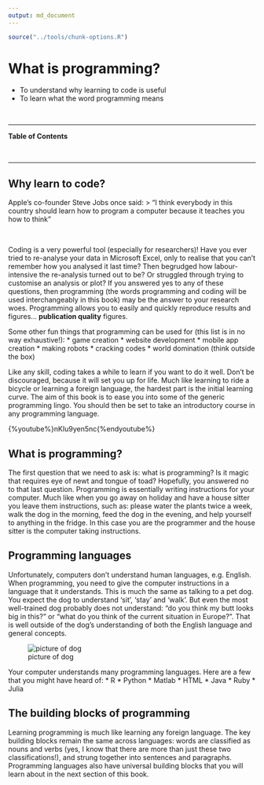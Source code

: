 ```yaml
---
output: md_document
---
```

```r
source("../tools/chunk-options.R")
```

# What is programming?

<!--sec data-title="Learning Objectives" data-id="obj" data-show=true data-collapse=false ces-->

* To understand why learning to code is useful
* To learn what the word programming means

<!--endsec-->

<br>

---

**Table of Contents**

<!-- toc -->

<br>

---

## Why learn to code? 

Apple's co-founder Steve Jobs once said: 
> "I think everybody in this country should learn how to program a computer because it teaches you how to think"

<br> 

Coding is a very powerful tool (especially for researchers)! Have you ever tried to re-analyse your data in Microsoft Excel, only to realise that you can't remember how you analysed it last time? Then begrudged how labour-intensive the re-analysis turned out to be? Or struggled through trying to customise an analysis or plot? If you answered yes to any of these questions, then programming (the words programming and coding will be used interchangeably in this book) may be the answer to your research woes. Programming allows you to easily and quickly reproduce results and figures... **publication quality** figures.

<!--sec data-title="Tip: Other uses for programming" data-id="tip1" data-show=true data-collapse=true ces-->

Some other fun things that programming can be used for (this list is in no way exhaustive!):
* game creation
* website development
* mobile app creation
* making robots
* cracking codes
* world domination (think outside the box)

<!--endsec-->

Like any skill, coding takes a while to learn if you want to do it well. Don’t be discouraged, because it will set you up for life. Much like learning to ride a bicycle or learning a foreign language, the hardest part is the initial learning curve. The aim of this book is to ease you into some of the generic programming lingo. You should then be set to take an introductory course in any programming language.

<!--sec data-title="Stories of learning to code (YouTube)" data-id="vid1" data-show=true data-collapse=true ces-->

{%youtube%}nKIu9yen5nc{%endyoutube%}

<!--endsec-->

## What is programming?

The first question that we need to ask is: what is programming? Is it magic that requires eye of newt and tongue of toad? Hopefully, you answered no to that last question. Programming is essentially writing instructions for your computer. Much like when you go away on holiday and have a house sitter you leave them instructions, such as: please water the plants twice a week, walk the dog in the morning, feed the dog in the evening, and help yourself to anything in the fridge. In this case you are the programmer and the house sitter is the computer taking instructions.

## Programming languages

Unfortunately, computers don't understand human languages, e.g. English. When programming, you need to give the computer instructions in a language that it understands. This is much the same as talking to a pet dog. You expect the dog to understand 'sit', 'stay' and 'walk'. But even the most well-trained dog probably does not understand: "do you think my butt looks big in this?" or "what do you think of the current situation in Europe?". That is well outside of the dog’s understanding of both the English language and general concepts.

![picture of dog](fig/Olage_dogs_-_on_wheel.jpeg "This dog will not discuss politics with you")

Your computer understands many programming languages. Here are a few that you might have heard of:
* R
* Python
* Matlab
* HTML
* Java
* Ruby
* Julia

## The building blocks of programming

Learning programming is much like learning any foreign language. The key building blocks remain the same across languages: words are classified as nouns and verbs (yes, I know that there are more than just these two classifications!), and strung together into sentences and paragraphs. Programming languages also have universal building blocks that you will learn about in the next section of this book.



